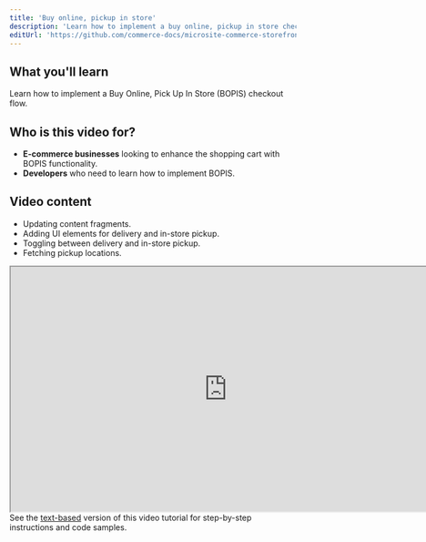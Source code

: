 ```yaml
---
title: 'Buy online, pickup in store'
description: 'Learn how to implement a buy online, pickup in store checkout flow with the checkout drop-in components'
editUrl: 'https://github.com/commerce-docs/microsite-commerce-storefront/blob/api-playground/src/pages/videos/customize-cart.astro'
---
```


  
  <h2>What you'll learn</h2>

  <p>Learn how to implement a Buy Online, Pick Up In Store (BOPIS) checkout flow.</p>

  <h2>Who is this video for?</h2>

  <ul>
    <li>
      <strong>E-commerce businesses</strong> looking to enhance the shopping cart with BOPIS functionality.
    </li>
    <li><strong>Developers</strong> who need to learn how to implement BOPIS.</li>
  </ul>

  <h2>Video content</h2>

  <ul>
    <li>Updating content fragments.</li>
    <li>Adding UI elements for delivery and in-store pickup.</li>
    <li>Toggling between delivery and in-store pickup.</li>
    <li>Fetching pickup locations.</li>
  </ul>

  <div>
    <iframe
      width="760"
      height="430"
      src="https://video.tv.adobe.com/v/3441699?learn=on"
      allow="accelerometer; autoplay; clipboard-write; encrypted-media; gyroscope; picture-in-picture"
      allowfullscreen></iframe>
  </div>

  <div style="max-width: 760px;">
    <Aside type="note" title="Looking for the documentation?">
      See the <a
        href="https://experienceleague.adobe.com/developer/commerce/storefront/dropins/checkout/tutorials/buy-online-pickup-in-store/"> text-based</a> version of this video tutorial for step-by-step instructions and code samples.
    </Aside>
  </div>
